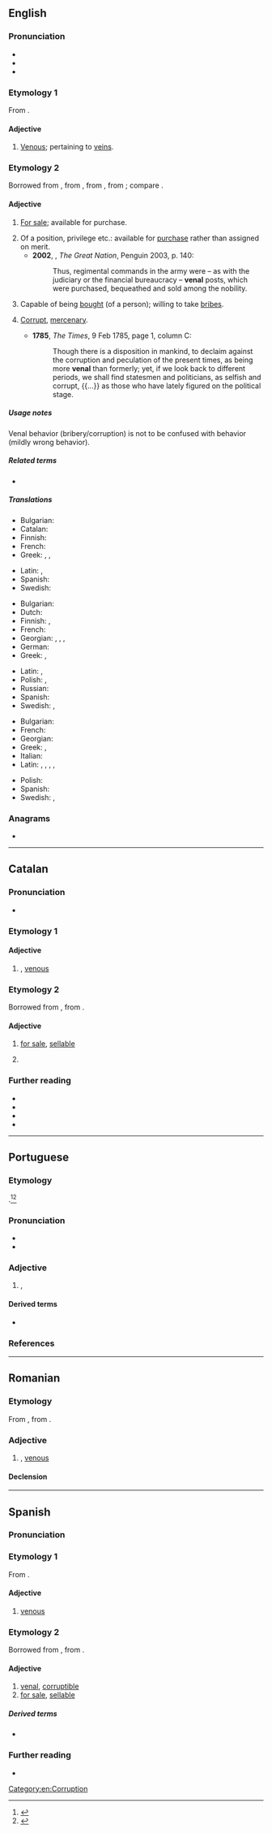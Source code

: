 {{also|vénal}}
==English==

===Pronunciation===
* {{IPA|en|/ˈviːnəl/}}
* {{audio|en|LL-Q1860 (eng)-Vealhurl-venal.wav|Audio (UK)}}
* {{rhymes|en|iːnəl|s=2}}

===Etymology 1===
From {{der|en|la|vēna|t=vein}} {{suffix|en||al}}.

====Adjective====
{{en-adj}}

# [[venous|Venous]]; pertaining to [[vein]]s.

===Etymology 2===
Borrowed from {{bor|en|fr|vénal}}, from {{der|en|fro|venel}}, from {{der|en|la|vēnālis|t=for sale}}, from {{m|la|vēnum|t=something for sale}}; compare {{m|en|vend}}.

====Adjective====
{{en-adj}}

# {{lb|en|archaic}} [[for sale|For sale]]; available for purchase.
#: {{syn|en|purchasable}}
# Of a position, privilege etc.: available for [[purchase]] rather than assigned on merit.
#* '''2002''', {{w|Colin Jones (historian)|Colin Jones}}, ''The Great Nation'', Penguin 2003, p. 140:
#*: Thus, regimental commands in the army were – as with the judiciary or the financial bureaucracy – '''venal''' posts, which were purchased, bequeathed and sold among the nobility.
# Capable of being [[bought]] (of a person); willing to take [[bribe]]s.
#: {{syn|en|crooked}}
#: {{ant|en|straight|honest|uncorrupt}}
# {{lb|en|of behaviour etc.}} [[corrupt|Corrupt]], [[mercenary]].
#* '''1785''', ''The Times'', 9 Feb 1785, page 1, column C:
#*: Though there is a disposition in mankind, to declaim against the corruption and peculation of the present times, as being more '''venal''' than formerly; yet, if we look back to different periods, we shall find statesmen and politicians, as selfish and corrupt, {{...}} as those who have lately figured on the political stage.

=====Usage notes=====
Venal behavior (bribery/corruption) is not to be confused with {{m|en|venial}} behavior (mildly wrong behavior).

=====Related terms=====
* {{l|en|venally}}

=====Translations=====
{{trans-top|for sale, available for a price}}
* Bulgarian: {{t+|bg|продажен}}
* Catalan: {{t+|ca|venal}}
* Finnish: {{t|fi|myytävänä}}
* French: {{t+|fr|vénal}}
* Greek: {{t+|el|παραδόπιστος}}, {{t+|el|αργυρώνητος}}, {{t+|el|εξαγοράσιμος}}
{{trans-mid}}
* Latin: {{t|la|vēnālis}}, {{t|la|nummarius}}
* Spanish: {{t+|es|venal}}
* Swedish: {{t+|sv|fal}}
{{trans-bottom}}

{{trans-top|willing to take bribes}}
* Bulgarian: {{t+|bg|подкупен}}
* Dutch: {{t+|nl|omkoopbaar}}
* Finnish: {{t|fi|lahjottavissa oleva}}, {{t|fi|korruptoitunut}}
* French: {{t+|fr|vénal}}
* Georgian: {{t|ka|ანგარებიანი}}, {{t|ka|მოსყიდული}}, {{t|ka|მექრთამე}}, {{t|ka|დაქრთამული}}
* German: {{t+|de|käuflich}}
* Greek: {{t+|el|αργυρώνητος}}, {{t|el|δωροδοκούμενος}}
{{trans-mid}}
* Latin: {{t|la|venalis}}, {{t|la|venale}}
* Polish: {{t+|pl|sprzedajny}}, {{t+|pl|przekupny}}
* Russian: {{t+|ru|прода́жный}}
* Spanish: {{t+|es|venal}}
* Swedish: {{t|sv|mutbar}}, {{t+|sv|besticklig}}
{{trans-bottom}}

{{trans-top|corrupt, mercenary}}
* Bulgarian: {{t+|bg|користен}}
* French: {{t+|fr|vénal}}
* Georgian: {{t|ka|კორუმპირებული}}
* Greek: {{t+|el|παραδόπιστος}}, {{t+|el|αργυρώνητος}}
* Italian: {{t+|it|venale}}
* Latin: {{t|la|venalis}}, {{t|la|venale}}, {{t|la|nummarius}}, {{t|la|nummaria}}, {{t|la|nummarium}}
{{trans-mid}}
* Polish: {{t+|pl|prostytutka}}
* Spanish: {{t+|es|venal}}
* Swedish: {{t+|sv|korrumperad}}, {{t+|sv|korrupt}}
{{trans-bottom}}

===Anagrams===
* {{anagrams|en|a=aelnv|Alven|Levan|elvan|levan|navel}}

[[Category:en:Corruption]]

----

==Catalan==

===Pronunciation===
* {{ca-IPA}}

===Etymology 1===
{{af|ca|vena|-al}}

====Adjective====
{{ca-adj|mf}}

# {{l|en|venal}}, [[venous]]

===Etymology 2===
Borrowed from {{bor|ca|la|vēnālis|t=for sale}}, from {{m|la|vēnum|t=something for sale}}.

====Adjective====
{{ca-adj|mf}}

# [[for sale]], [[sellable]]
# {{l|en|venal}} {{gloss|willing to take bribes}}
#: {{syn|ca|subornable}}

===Further reading===
* {{R:IEC2}}
* {{R:GDLC}}
* {{R:DNV}}
* {{R:DCVB}}

----

==Portuguese==

===Etymology===
{{lbor|pt|la|vēnālis|vēnāle}}.<ref>{{R:pt:Infopédia}}</ref><ref>{{R:pt:Priberam}}</ref>

===Pronunciation===
{{pt-IPA}}
* {{rhymes|pt|al|q1=Portugal|aw|q2=Brazil|s=2}}
* {{hyphenation|pt|ven|nal}}

===Adjective===
{{pt-adj|ven|al|comp=no}}

# {{lb|pt|anatomy}} {{l|en|venal}}, {{l|en|venous}} {{gloss|pertaining to veins}}
#: {{syn|pt|venoso}}

====Derived terms====
* {{l|pt|venalmente}}

===References===
<references/>

----

==Romanian==

===Etymology===
From {{bor|ro|fr|vénal}}, from {{der|ro|la|venalis}}.

===Adjective===
{{ro-adj}}

# {{l|en|venal}}, [[venous]]

====Declension====
{{ro-decl-adj}}

----

==Spanish==

===Pronunciation===
{{es-IPA}}

===Etymology 1===
From {{af|es|vena|-al}}.

====Adjective====
{{es-adj}}

# [[venous]]
#: {{syn|es|venoso}}

===Etymology 2===
Borrowed from {{bor|es|la|vēnālis|t=for sale}}, from {{m|la|vēnum|t=something for sale}}.

====Adjective====
{{es-adj}}

# [[#English|venal]], [[corruptible]]
# [[for sale]], [[sellable]]

=====Derived terms=====
* {{l|es|valor venal}}

===Further reading===
* {{R:DRAE}}